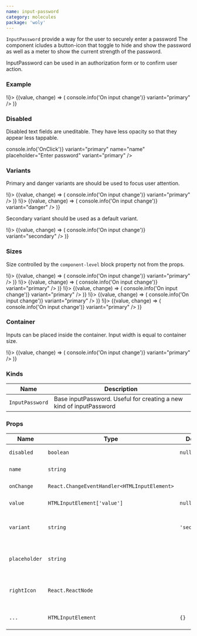 ```yaml
---
name: input-password
category: molecules
package: 'woly'
---
```



`InputPassword` provide a way for the user to securely enter a password
The component icludes a button-icon that toggle to hide and show the
password as well as a meter to show the current strength of the password.

InputPassword can be used in an authorization form or to confirm user action.

### Example

<Playground>
  <State initial={false} change={(i) => !i}>
    {(value, change) => (
      <InputPassword
        onClick={change}
        name="name"
        placeholder="Enter password"
        onChange={(event) => console.info('On input change')}
        variant="primary"
      />
    )}
  </State>
</Playground>

### Disabled

Disabled text fields are uneditable. They have less opacity so that they appear less tappable.

<Playground>
  <InputPassword
    disabled
    onClick={(event) => console.info('OnClick')}
    variant="primary"
    name="name"
    placeholder="Enter password"
    variant="primary"
  />
</Playground>

### Variants

Primary and danger variants are should be used to focus user attention.

<Playground direction="vertical">
  <State initial={false} change={(i) => !i}>
    {(value, change) => (
      <InputPassword
        onClick={change}
        name="name"
        placeholder="Enter password"
        onChange={(event) => console.info('On input change')}
        variant="primary"
      />
    )}
  </State>
  <State initial={false} change={(i) => !i}>
    {(value, change) => (
      <InputPassword
        onClick={change}
        name="name"
        placeholder="Enter password"
        onChange={(event) => console.info('On input change')}
        variant="danger"
      />
    )}
  </State>
</Playground>

Secondary variant should be used as a default variant.

<Playground direction="vertical">
  <State initial={false} change={(i) => !i}>
    {(value, change) => (
      <InputPassword
        onClick={change}
        name="name"
        placeholder="Enter password"
        onChange={(event) => console.info('On input change')}
        variant="secondary"
      />
    )}
  </State>
</Playground>

### Sizes

Size controlled by the `component-level` block property not from the props.

<Playground direction="vertical">
  <block.S>
    <State initial={false} change={(i) => !i}>
      {(value, change) => (
        <InputPassword
          onClick={change}
          variant="primary"
          name="name"
          placeholder="Enter password"
          onChange={(event) => console.info('On input change')}
          variant="primary"
        />
      )}
    </State>
  </block.S>
  <block.M>
    <State initial={false} change={(i) => !i}>
      {(value, change) => (
        <InputPassword
          onClick={change}
          variant="primary"
          name="name"
          placeholder="Enter password"
          onChange={(event) => console.info('On input change')}
          variant="primary"
        />
      )}
    </State>
  </block.M>
  <block.L>
    <State initial={false} change={(i) => !i}>
      {(value, change) => (
        <InputPassword
          onClick={change}
          variant="primary"
          name="name"
          placeholder="Enter password"
          onChange={(event) => console.info('On input change')}
          variant="primary"
        />
      )}
    </State>
  </block.L>
  <block.XL>
    <State initial={false} change={(i) => !i}>
      {(value, change) => (
        <InputPassword
          onClick={change}
          variant="primary"
          name="name"
          placeholder="Enter password"
          onChange={(event) => console.info('On input change')}
          variant="primary"
        />
      )}
    </State>
  </block.XL>
  <block.H>
    <State initial={false} change={(i) => !i}>
      {(value, change) => (
        <InputPassword
          onClick={change}
          variant="primary"
          name="name"
          placeholder="Enter password"
          onChange={(event) => console.info('On input change')}
          variant="primary"
        />
      )}
    </State>
  </block.H>
</Playground>

### Container

Inputs can be placed inside the container. Input width is equal to container size.

<Playground direction="vertical">
  <block.L>
    <State initial={false} change={(i) => !i}>
      {(value, change) => (
        <InputPassword
          onClick={change}
          variant="primary"
          name="name"
          placeholder="Enter password"
          onChange={(event) => console.info('On input change')}
          variant="primary"
        />
      )}
    </State>
  </block.L>
</Playground>

### Kinds

| Name            | Description                                                         |
| --------------- | ------------------------------------------------------------------- |
| `InputPassword` | Base inputPassword. Useful for creating a new kind of inputPassword |

### Props

| Name          | Type                                         | Default       | Description                                                 |
| ------------- | -------------------------------------------- | ------------- | ----------------------------------------------------------- |
| `disabled`    | `boolean`                                    | `null`        | HTML disabled attribute                                     |
| `name`        | `string`                                     |               | HTML name attribute                                         |
| `onChange`    | `React.ChangeEventHandler<HTMLInputElement>` |               | Callback when input is changed                              |
| `value`       | `HTMLInputElement['value']`                  | `null`        | HTML value attribute                                        |
| `variant`     | `string`                                     | `'secondary'` | Variant prop to style InputPassword component               |
| `placeholder` | `string`                                     |               | CSS pseudo-element represents the placeholder text          |
| `rightIcon`   | `React.ReactNode`                            |               | Component to show on the right side of the text (ex.: Icon) |
| `...`         | `HTMLInputElement`                           | `{}`          | Other props are inherited from `HTMLInputElement`           |

